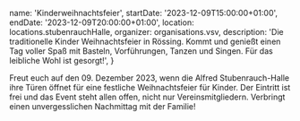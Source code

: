 
  name: 'Kinderweihnachtsfeier',
  startDate: '2023-12-09T15:00:00+01:00',
  endDate: '2023-12-09T20:00:00+01:00',
  location: locations.stubenrauchHalle,
  organizer: organisations.vsv,
  description:
    'Die traditionelle Kinder Weihnachtsfeier in Rössing. Kommt und genießt einen Tag voller Spaß mit Basteln, Vorführungen, Tanzen und Singen. Für das leibliche Wohl ist gesorgt!',
}

Freut euch auf den 09. Dezember 2023, wenn die Alfred Stubenrauch-Halle ihre
Türen öffnet für eine festliche Weihnachtsfeier für Kinder. Der Eintritt ist
frei und das Event steht allen offen, nicht nur Vereinsmitgliedern. Verbringt
einen unvergesslichen Nachmittag mit der Familie!
